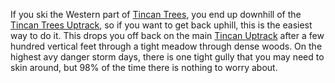 If you ski the Western part of [Tincan Trees](./tincan-trees), you end up downhill
of the [Tincan Trees Uptrack](./tincan-trees-uptrack), so if you want to get
back uphill, this is the easiest way to do it. This drops you off back on
the main [Tincan Uptrack](./tincan-uptrack) after a few hundred vertical feet
through a tight meadow through dense woods. On the highest avy danger storm days,
there is one tight gully that you may need to skin around, but 98% of the time
there is nothing to worry about.